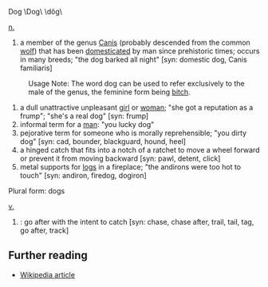 Dog \Dog\ \dôg\

[[noun|n.]]
# a member of the genus [[Canis]] (probably descended from the common [[wolf]]) that has been [[domesticated]] by man since prehistoric times; occurs in many breeds; "the dog barked all night" [syn: domestic dog, Canis familiaris]
:Usage Note: The word dog can be used to refer exclusively to the male of the genus, the feminine form being [[bitch]].
# a dull unattractive unpleasant [[girl]] or [[woman]]; "she got a reputation as a frump"; "she's a real dog" [syn: frump]
# informal term for a [[man]]: "you lucky dog"
# pejorative term for someone who is morally reprehensible; "you dirty dog" [syn: cad, bounder, blackguard, hound, heel]
# a hinged catch that fits into a notch of a ratchet to move a wheel forward or prevent it from moving backward [syn: pawl, detent, click]
# metal supports for [[log]]s in a fireplace; "the andirons were too hot to touch" [syn: andiron, firedog, dogiron]

Plural form: dogs

[[verb|v.]]
# : go after with the intent to catch [syn: chase, chase after, trail, tail, tag, go after, track]

== Further reading ==
*[[en:Dog|Wikipedia article]]